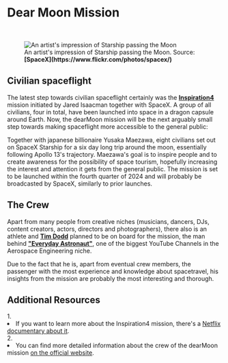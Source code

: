 
# Dear Moon Mission

<ReadingTime />

<br/>
<figure>
<Image src={require(".//../../../resources/images/dearmoon.png")} alt="An artist's impression of Starship passing the Moon" />
<figcaption style={{ color: "rgb(156, 156, 156)", fontSize: "14px", marginTop: "2px" }}>An artist's impression of Starship passing the Moon. Source: <strong>[SpaceX](https://www.flickr.com/photos/spacex/)</strong></figcaption>
</figure>

## Civilian spaceflight
The latest step towards civilian spaceflight certainly was the <strong>[Inspiration4](https://en.wikipedia.org/wiki/Inspiration4)</strong> mission initiated by Jared Isaacman together with SpaceX. A group of all civilians, four in total, have been launched into space in a dragon capsule around Earth. Now, the dearMoon mission will be the next arguably small step towards making spaceflight more accessible to the general public:

Together with japanese billionaire Yusaka Maezawa, eight civilians set out on SpaceX Starship for a six day long trip around the moon, essentially following Apollo 13's trajectory. Maezawa's goal is to inspire people and to create awareness for the possibility of space tourism, hopefully increasing the interest and attention it gets from the general public. The mission is set to be launched within the fourth quarter of 2024 and will probably be broadcasted by SpaceX, similarly to prior launches.

## The Crew
Apart from many people from creative niches (musicians, dancers, DJs, content creators, actors, directors and photographers), there also is an athlete and <strong>[Tim Dodd](https://en.wikipedia.org/wiki/Tim_Dodd)</strong> planned to be on board for the mission, the man behind <strong>["Everyday Astronaut"](https://www.youtube.com/channel/UC6uKrU_WqJ1R2HMTY3LIx5Q)</strong>, one of the biggest YouTube Channels in the Aerospace Engineering niche. 

Due to the fact that he is, apart from eventual crew members, the passenger with the most experience and knowledge about spacetravel, his insights from the mission are probably the most interesting and thorough.


<SaveArticleSection article="moon-dear-moon"/>

## Additional Resources
<AdditionalResources>
  <div>
    <span>1. </span><li>If you want to learn more about the Inspiration4 mission, there's a <a href="https://www.netflix.com/title/81441273" target="_blank">Netflix documentary about it</a>.</li>
  </div>
  <div>
    <span>2. </span><li>You can find more detailed information about the crew of the dearMoon mission <a href="https://dearmoon.earth/" target="_blank">on the official website</a>.</li>
  </div>
</AdditionalResources>


<Analytics />